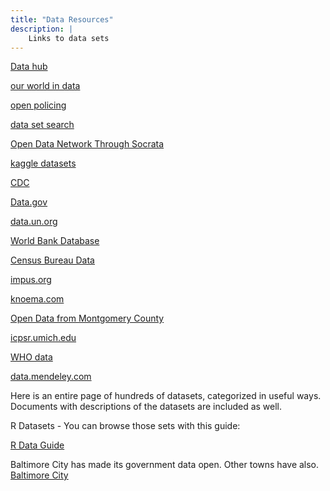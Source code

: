 ```yaml
---
title: "Data Resources"
description: |
    Links to data sets
---
```


[Data hub](https://datahub.io/)

[our world in data](https://ourworldindata.org/)

[open policing](https://openpolicing.stanford.edu/)

[data set search](https://datasetsearch.research.google.com/)

[Open Data Network Through Socrata](https://dev.socrata.com/data/)

[kaggle datasets](https://www.kaggle.com/datasets)

[CDC](https://www.cdc.gov/)

[Data.gov](https://www.data.gov/)

[data.un.org](http://data.un.org) 

[World Bank Database](https://data.worldbank.org/indicator)

[Census Bureau Data](https://www.census.gov/data.html)

[impus.org](https://www.ipums.org/)

[knoema.com](https://knoema.com/atlas)

[Open Data from Montgomery County](https://data.montgomerycountymd.gov/)

[icpsr.umich.edu](https://www.icpsr.umich.edu/icpsrweb/content/about/thematic-collections.html)

[WHO data](http://www.who.int/)

[data.mendeley.com](https://data.mendeley.com/)

Here is an entire page of hundreds of datasets, categorized in useful ways. Documents with descriptions of the datasets are included as well.  

R Datasets - You can browse those sets with this guide:   

[R Data Guide](http://vincentarelbundock.github.io/Rdatasets/datasets.html)

Baltimore City has made its government data open. Other towns have also. [Baltimore City](https://data.b)
